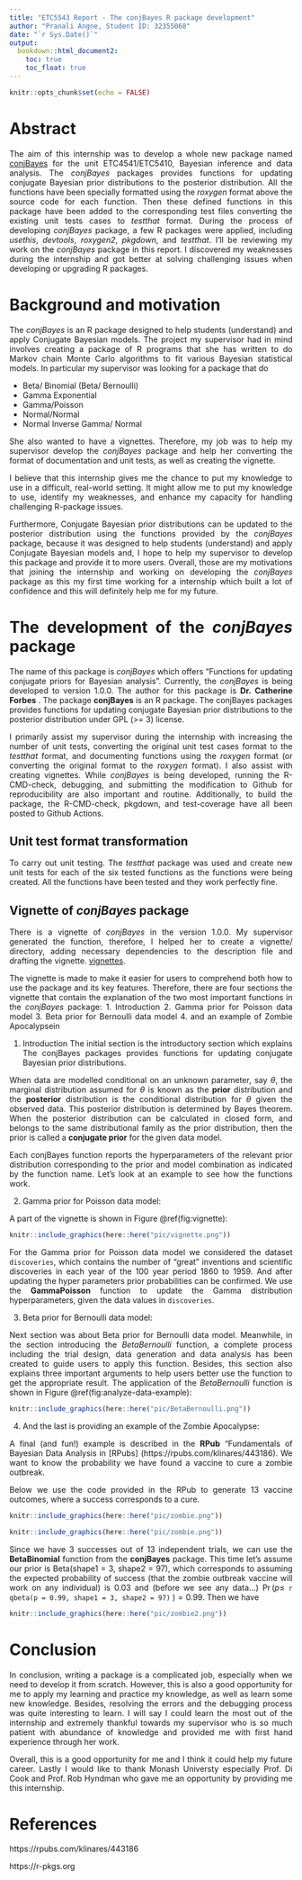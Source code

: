 ```yaml
---
title: "ETC5543 Report - The conjBayes R package development"
author: "Pranali Angne, Student ID: 32355068"
date: "`r Sys.Date()`"
output: 
  bookdown::html_document2:
    toc: true
    toc_float: true
---
```


<style>
body{
text-align: justify
}
</style>



```r
knitr::opts_chunk$set(echo = FALSE)
```

# Abstract

The aim of this internship was to develop a whole new package named [conjBayes](https://github.com/catherineforbes/conjBayes)
for the unit ETC4541/ETC5410, Bayesian inference and data analysis. The *conjBayes* packages provides functions for updating conjugate Bayesian prior distributions to the posterior distribution. All the functions have been specially formatted using the *roxygen* format above the source code for each function. Then these defined functions in this package have been added to the corresponding test files converting the existing unit tests cases to *testthat* format.  During the process of developing *conjBayes* package, a few R packages were applied, including *usethis*, *devtools*, *roxygen2*, *pkgdown*, and *testthat*. I'll be reviewing my work on the *conjBayes* package in this report. I discovered my weaknesses during the internship and got better at solving challenging issues when developing or upgrading R packages.


# Background and motivation

The *conjBayes* is an R package designed to help students (understand) and apply Conjugate Bayesian models. The project my supervisor had in mind involves creating a package of R programs that she has written to do Markov chain Monte Carlo algorithms to fit various Bayesian statistical models. In particular my supervisor was looking for a package that do 

+ Beta/ Binomial (Beta/ Bernoulli)
+ Gamma Exponential 
+ Gamma/Poisson
+ Normal/Normal 
+ Normal Inverse Gamma/ Normal

She also wanted to have a vignettes. Therefore, my job was to help my supervisor develop the *conjBayes* package and help her converting the format of documentation and unit tests, as well as creating the vignette.


I believe that this internship gives me the chance to put my knowledge to use in a difficult, real-world setting. It might allow me to put my knowledge to use, identify my weaknesses, and enhance my capacity for handling challenging R-package issues.

Furthermore, Conjugate Bayesian prior distributions can be updated to the posterior distribution using the functions provided by the *conjBayes* package, because it was designed to help students (understand) and apply Conjugate Bayesian models and, I  hope to help my supervisor to develop this package and provide it to more users. Overall, those are my motivations that joining the internship and working on developing the *conjBayes* package as this  my first time working for a internship which built a lot of confidence and this will definitely help me for my future. 

# The development of the *conjBayes* package

The name of this package is *conjBayes* which offers "Functions for updating conjugate priors for Bayesian analysis". Currently, the *conjBayes* is being developed to version 1.0.0. The author for this package is **Dr. Catherine Forbes** . The package **conjBayes** is an R package. The conjBayes packages provides functions for updating conjugate Bayesian prior distributions to the posterior distribution under GPL (>= 3) license. 

I primarily assist my supervisor during the internship with increasing the number of unit tests, converting the original unit test cases format to the *testthat* format, and documenting functions using the *roxygen* format (or converting the original format to the *roxygen* format). I also assist with creating vignettes. While *conjBayes* is being developed, running the R-CMD-check, debugging, and submitting the modification to Github for reproducibility are also important and routine. Additionally, to build the package, the R-CMD-check, pkgdown, and test-coverage have all been posted to Github Actions.

## Unit test format transformation

To carry out unit testing. The *testthat* package was used and create new unit tests for each of the six tested functions as the functions were being created. All the functions have been tested and they work perfectly fine. 

## Vignette of *conjBayes* package

There is a vignette of *conjBayes* in the version 1.0.0. My supervisor generated the function, therefore, I helped her to create a vignette/ directory, adding necessary dependencies to the description file and drafting the vignette. [vignettes](https://github.com/catherineforbes/conjBayes/tree/main/vignettes).

The vignette is made to make it easier for users to comprehend both how to use the package and its key features. Therefore, there are four sections the vignette that contain the explanation of the two most important functions in the *conjBayes* package:
1. Introduction
2. Gamma prior for Poisson data model
3. Beta prior for Bernoulli data model
4. and an example of Zombie Apocalypsein  


1. Introduction
The initial section is the introductory section which explains The conjBayes packages provides functions for updating conjugate Bayesian prior distributions. 

When data are modelled conditional on an unknown parameter, say $\theta$, the marginal distribution assumed for $\theta$ is known as the **prior** distribution and the **posterior** distribution is the conditional distribution for $\theta$ given the observed data. This posterior distribution is determined by Bayes theorem. When the posterior distribution can be calculated in closed form, and belongs to the same distributional family as the prior distribution, then the prior is called a **conjugate prior** for the given data model. 

Each conjBayes function reports the hyperparameters of the relevant prior distribution corresponding to the prior and model combination as indicated by the function name. Let's look at an example to see how the functions work.


2. Gamma prior for Poisson data model:

A part of the vignette is shown in Figure \@ref(fig:vignette):

```r
knitr::include_graphics(here::here("pic/vignette.png"))
```

For the Gamma prior for Poisson data model we considered the dataset `discoveries`, which contains the number of "great" inventions and scientific discoveries in each year of the 100 year period 1860 to 1959. And after updating the hyper parameters prior probabilities can be confirmed. We use the **GammaPoisson** function to update the Gamma distribution hyperparameters, given the data values in `discoveries`.


3. Beta prior for Bernoulli data model:

Next section was about Beta prior for Bernoulli data model. Meanwhile, in the section introducing the *BetaBernoulli* function, a complete process including the trial design, data generation and data analysis has been created to guide users to apply this function. Besides, this section also explains three important arguments to help users better use the  function to get the appropriate result. The application of the *BetaBernoulli* function is shown in Figure \@ref(fig:analyze-data-example):

```r
knitr::include_graphics(here::here("pic/BetaBernoulli.png"))
```

4. And the last is providing an example of the Zombie Apocalypse:

A final (and fun!) example is described in the **RPub** "Fundamentals of Bayesian Data Analysis in [RPubs] (https://rpubs.com/klinares/443186). We want to know the probability we have found a vaccine to cure a zombie outbreak. 

Below we use the code provided in the RPub to generate 13 vaccine outcomes, where a success corresponds to a cure.

```r
knitr::include_graphics(here::here("pic/zombie.png"))
```

```r
knitr::include_graphics(here::here("pic/zombie.png"))
```

Since we have 3 successes out of 13 independent trials, we can use the **BetaBinomial** function from the **conjBayes** package. This time let's assume our prior is Beta(shape1 = 3, shape2 = 97), which corresponds to assuming the expected probability of success (that the zombie outbreak vaccine will work on any individual) is 0.03 and (before we see any data...) $\Pr(p \leq$ `r qbeta(p = 0.99, shape1 = 3, shape2 = 97)` $)=0.99$. Then we have

```r
knitr::include_graphics(here::here("pic/zombie2.png"))
```


# Conclusion

In conclusion, writing a package is a complicated job, especially when we need to develop it from scratch. However, this is also a good opportunity for me to apply my learning and practice my knowledge, as well as learn some new knowledge. Besides, resolving the errors and the debugging process was quite interesting to learn. I will say I could learn the most out of the internship and extremely thankful towards my supervisor who is so much patient with abundance of knowledge  and provided me with first hand experience through her work. 

Overall, this is a good opportunity for me and I think it could help my future career. Lastly I would like to thank Monash Universty especially Prof. Di Cook and Prof. Rob Hyndman who gave me an opportunity by providing me this internship.  

# References

https://rpubs.com/klinares/443186

https://r-pkgs.org

